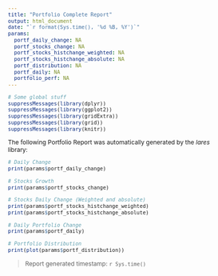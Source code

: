 ```yaml
---
title: "Portfolio Complete Report"
output: html_document
date: "`r format(Sys.time(), '%d %B, %Y')`"
params:
  portf_daily_change: NA
  portf_stocks_change: NA
  portf_stocks_histchange_weighted: NA
  portf_stocks_histchange_absolute: NA
  portf_distribution: NA
  portf_daily: NA
  portfolio_perf: NA
---
```


<style type="text/css">
h1.title {
  font-size: 18px;
}
h1 { /* Header 1 */
  font-size: 16px;
}
h2 { /* Header 2 */
  font-size: 15px;
}
h3 { /* Header 3 */
  font-size: 13px;
}
body{ /* Normal  */
  font-size: 12px;
}
</style>

```r
# Some global stuff
suppressMessages(library(dplyr))
suppressMessages(library(ggplot2))
suppressMessages(library(gridExtra))
suppressMessages(library(grid))
suppressMessages(library(knitr))
```

The following Portfolio Report was automatically generated by the *lares* library:

```r
# Daily Change
print(params$portf_daily_change)
```

```r
# Stocks Growth
print(params$portf_stocks_change)
```

```r
# Stocks Daily Change (Weighted and absolute)
print(params$portf_stocks_histchange_weighted)
print(params$portf_stocks_histchange_absolute)
```

```r
# Daily Portfolio Change
print(params$portf_daily)
```

```r
# Portfolio Distribution
print(plot(params$portf_distribution))
```

> Report generated timestamp: `r Sys.time()`

